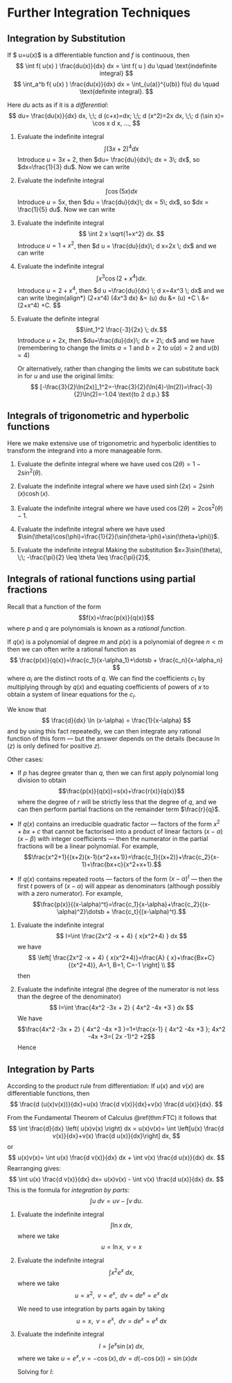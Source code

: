 # Further Integration Techniques

## Integration by Substitution


::: {.theorem #intsubstitution name="Integration by Substitution"}
If $ u=u(x)$ is a differentiable function and $f$ is continuous, then
$$
\int f( u(x) ) \frac{du(x)}{dx} dx = \int f( u ) du \quad \text{indefinite integral}
$$
$$
\int_a^b f( u(x) ) \frac{du(x)}{dx} dx = \int_{u(a)}^{u(b)} f(u) du \quad \text{definite integral}.
$$
:::

Here $d u$ acts as if it is a *differential*:
 $$
 du= \frac{du(x)}{dx} dx, \;\;  d (c+x)=dx; \;\; d (x^2)=2x dx, \;\; d (\sin x)= \cos x d x, ...,
 $$



::: {.example #subint name="Integration by Substitution"}

1. Evaluate the indefinite integral
    $$
    \int (3x+2)^4 dx
    $$
    Introduce $u=3x+2$, then $du= \frac{du}{dx}\; dx = 3\; dx$, so $dx=\frac{1}{3} du$. Now we can write
    \begin{align*}
    \int (3x+2)^4 dx&= \int u^4 \frac{du}{3}\\
    &=\frac{1}{3}\frac{u^5}{5}+C\\
    &=\frac{1}{15}(3x+2)^5+C.
    \end{align*}

1. Evaluate the indefinite integral
    $$\int \cos(5x) dx$$
    Introduce $u=5x$, then $du = \frac{du}{dx}\; dx = 5\; dx$, so $dx = \frac{1}{5} du$.
    Now we can write
    \begin{align*}
    \int \cos(5x) dx&=\int \cos(u)\frac{du}{5}\\
    &=\frac{1}{5}\sin(u)+C\\
    &=\frac{1}{5}\sin(5x)+C
    \end{align*}

1. Evaluate the indefinite integral
    $$
    \int 2 x \sqrt{1+x^2}  dx.
    $$
    Introduce $u=1+x^2$, then $d u = \frac{du}{dx}\; d x=2x \; dx$ and we can write
    \begin{align*}
    \int  \sqrt{(1+x^2)} (2x dx)&=\int  {u}^{1/2} du
    &=\frac{2}{3} u^{3/2}+C\\
    &= \frac{2}{3} (1+x^2)^{3/2}+C.
    \end{align*}

1. Evaluate  the indefinite integral
    $$
    \int  x^3 \cos (2+x^4)  dx.
    $$
    Introduce $u=2+x^4$, then $d u =\frac{du}{dx} \; d x=4x^3 \; dx$ and we can write
    \begin{align*}
    \int  \cos(2+x^4) \frac{1}{4} (4x^3 dx) &= \int \frac{1}{4} \cos(u) du
    &=\frac{1}{4} \sin(u) +C \\
    &= \frac{1}{4} \sin (2+x^4) +C.
    $$


1. Evaluate the definite integral
    $$\int_1^2 \frac{-3}{2x} \; dx.$$
    Introduce $u=2x$, then $du=\frac{du}{dx}\; dx = 2\; dx$ and we have (remembering to change the limits $a=1$ and $b=2$ to $u(a)=2$ and $u(b)=4$)
    \begin{align*}
    \int_1^2 \frac{-3}{2x} \; dx&=\frac{-3}{2}\int_2^4\frac{1}{u}\; du\\
    &= [-\frac{3}{2}\ln(u)]_2^4\\
    &=\frac{-3}{2}(\ln(4)-\ln(2))\\
    &=\frac{-3}{2}\ln(4/2)\\
    &=\frac{-3}{2}\ln(2)\\
    &=-1.04 \text{to 2 d.p.}
    \end{align*}

    Or alternatively, rather than changing the limits we can substitute back in for $u$ and use the original limits:
    $$
    [-\frac{3}{2}\ln(2x)]_1^2=-\frac{3}{2}(\ln(4)-\ln(2))=\frac{-3}{2}\ln(2)=-1.04 \text{to 2 d.p.}
$$
:::

## Integrals of trigonometric and hyperbolic functions

Here we make extensive use of trigonometric and hyperbolic identities to transform the integrand into a more manageable form.

::: {.example #trig name="Integrals using identities"}

1. Evaluate the definite integral
    \begin{align*}
    \int_0^{\pi} \sin^2(x)  dx &=\int_0^{\pi} \frac{1}{2} \left( 1 - \cos(2x) \right)  dx\\
    &= \frac{1}{2} \left[ x - \frac{1}{2}\sin(2x) \right]_0^{\pi}\\
    &= \frac{\pi}{2}\\
    \end{align*}
    where we have used $\cos(2\theta) = 1 - 2 \sin^2(\theta)$.

1. Evaluate the indefinite integral
    \begin{align*}
    \int \sinh(3x)\cosh(3x) dx &= \int \frac{1}{2}\sinh(6x) dx\\
    &=\frac{1}{12}\cosh(6x) + C
    \end{align*}
    where we have used $\sinh(2x)=2\sinh(x)\cosh(x)$.

1. Evaluate  the indefinite integral
    \begin{align*}
    \int  (\sin^2 (x))^2  dx & = \int_0^{\pi} \frac{1}{4} \left( 1 - \cos(2x) \right)^2  dx \\
    & =\int_0^{\pi} \frac{1}{4} \left( 1 - 2\cos(2x) +\cos^2(2x)
    \right)  dx \\
    & =\int_0^{\pi} \frac{1}{4} \left[  1 - 2\cos(2x) +
    \frac{1}{2} \left( 1 - \cos(4x) \right) \right]  dx\\
    & = \frac{1}{4} \left[ \frac{3}{2} x -\sin(2x) + \frac{1}{8}
    \sin(4x) \right]  +C
    \end{align*}
    where we have used $\cos(2\theta)=2\cos^2(\theta)-1$.

1. Evaluate the indefinite integral
    \begin{align*}
    \int  (\sin4x \cos 5x )  dx & = \int \frac{1}{2} \left[ \sin (-x) +\sin 9x \right]  dx \\
    & =\frac{1}{2} \left( \cos(x)  - \frac{1}{9} \cos 9x \right) +C
    \end{align*}
    where we have used $\sin(\theta)\cos(\phi)=\frac{1}{2}(\sin(\theta-\phi)+\sin(\theta+\phi))$.

1. Evaluate the indefinite integral
    \begin{equation*}
    \int \frac{\sqrt{9-x^2}}{x^2}  dx\\
    \end{equation*}
    Making the substitution $x=3\sin(\theta), \;\; -\frac{\pi}{2} \leq \theta \leq \frac{\pi}{2}$,
    \begin{align*}
    \int \frac{\sqrt{9-x^2}}{x^2}  dx & =\int  \frac{\sqrt{9-(3\sin(\theta))^2} }{(3\sin(\theta))^2} d(3\sin(\theta)) \\
    & = \int  \frac{3\cos(\theta)  }{9\sin^2(\theta) }(3\cos(\theta)) d\theta\\
    &= \int  \frac{\cos^2(\theta)  }{\sin^2(\theta) } d \theta \\
    & =  \int  \frac{1- \sin^2(\theta)  }{\sin^2(\theta) } d \theta\\
    & = \int \left(  \frac{1 }{\sin^2(\theta) } -1 \right) d \theta\\
    & =  -\cot(\theta)-\theta+C.
    \end{align*}
:::

## Integrals of rational functions using partial fractions

Recall that a function of the form
$$f(x)=\frac{p(x)}{q(x)}$$
where $p$ and $q$ are polynomials is known as a *rational function*.

If $q(x)$ is a polynomial of degree $m$ and $p(x)$ is a polynomial of degree $n < m$ then we can often write a rational function as
$$
\frac{p(x)}{q(x)}=\frac{c_1}{x-\alpha_1}+\dotsb + \frac{c_n}{x-\alpha_n}
$$
where $\alpha_i$ are the distinct roots of $q$. We can find the coefficients $c_1$ by multiplying through by $q(x)$ and equating coefficients of powers of $x$ to obtain a system of linear equations for the $c_i$.

We know that
$$
\frac{d}{dx} \ln (x-\alpha) = \frac{1}{x-\alpha}
$$
and by using this fact repeatedly, we can then integrate any rational function of this form --- but the answer depends on the details (because $\ln(z)$ is only defined for positive $z$).

Other cases:

* If $p$ has degree greater than $q$, then we can first apply polynomial long division to obtain
$$\frac{p(x)}{q(x)}=s(x)+\frac{r(x)}{q(x)}$$
where the degree of $r$ will be strictly less that the degree of $q$, and we can then perform partial fractions on the remainder term $\frac{r}{q}$.

* If $q(x)$ contains an irreducible quadratic factor --- factors of the form $x^2+bx+c$ that cannot be factorised into a product of linear factors $(x-\alpha)(x-\beta)$ with integer coefficients --- then the numerator in the partial fractions will be a linear polynomial. For example,
$$\frac{x^2+1}{(x+2)(x-1)(x^2+x+1)}=\frac{c_1}{(x+2)}+\frac{c_2}{x-1}+\frac{bx+c}{x^2+x+1}.$$

* If $q(x)$ contains repeated roots --- factors of the form $(x-\alpha)^t$ --- then the first $t$ powers of $(x-\alpha)$ will appear as denominators (although possibly with a zero numerator). For example,
$$\frac{p(x)}{(x-\alpha)^t}=\frac{c_1}{x-\alpha}+\frac{c_2}{(x-\alpha)^2}\dotsb + \frac{c_t}{(x-\alpha)^t}.$$

::: {.example #partfrac name="Integration by partial fractions"}

1. Evaluate  the indefinite integral
    $$
    I=\int  \frac{2x^2 -x + 4} { x(x^2+4) } dx
    $$
    we have
    $$
    \left[ \frac{2x^2 -x + 4} { x(x^2+4)}=\frac{A} { x}+\frac{Bx+C} {(x^2+4)}, A=1, B=1, C=-1 \right] \\
    $$
    then
    \begin{align*}
    I= \int \left[ \frac{1} {x}  + \frac{x-1} {x^2 +4 } \right] \\
    & =\int  \frac{dx} {x} +  \int  \frac{x} {x^2 +4 } dx -\int  \frac{1} {x^2 +4 } dx \\
    & = \ln |x| +\frac{1}{2} \ln (x^2 +4) - \frac{1}{2} \tan^{-1}(x/2)+C
    \end{align*}

1. Evaluate the indefinite integral (the degree of the numerator is not less than the degree of the denominator)
    $$
    I=\int  \frac{4x^2 -3x + 2} { 4x^2 -4x +3 } dx
    $$
    We have
    $$\frac{4x^2 -3x + 2} { 4x^2 -4x +3 }=1+\frac{x-1} { 4x^2 -4x +3 }; 4x^2 -4x +3=( 2x -1)^2 +2$$
    Hence
    \begin{align*}
    I  & =\int \left[ 1+ \frac{x-1} {(2x-1)^2+2 } \right]dx \\
    &= x+ \int \left[ \frac{ (1/2)(2x-1)-(1/2) } {(2x-1)^2+2 } \right] (1/2) d(2x-1) \\
    &= x+\int  \left(\frac{1}{4}  \frac{(2x-1)} {(2x-1)^2+2 } - \frac{1}{4}  \frac{1} {(2x-1)^2+2 } \right)  d(2x-1)\\
    &=x+  \frac{1}{8}  \ln[(2x-1)^2+2] -  \frac{1}{4 \sqrt{2}}\tan^{-1} \frac{2x-1}{ \sqrt{2}} +C
    \end{align*}
:::

## Integration by Parts

According to the product rule from differentiation: If $u(x)$ and $v(x)$ are
differentiable functions, then
$$
\frac{d (u(x)v(x))}{dx}=u(x) \frac{d v(x)}{dx}+v(x) \frac{d u(x)}{dx}.
$$

From the Fundamental Theorem of Calculus \@ref(thm:FTC) it follows that
$$
\int \frac{d}{dx} \left( u(x)v(x) \right) dx = u(x)v(x)= \int \left[u(x) \frac{d v(x)}{dx}+v(x) \frac{d u(x)}{dx}\right] dx,
$$
or
$$
u(x)v(x)=  \int u(x) \frac{d v(x)}{dx} dx + \int  v(x) \frac{d u(x)}{dx} dx.
$$
Rearranging gives:
$$
\int u(x) \frac{d v(x)}{dx} dx= u(x)v(x) - \int  v(x) \frac{d u(x)}{dx} dx.
$$
This is the formula for *integration by parts*:
$$
\int u \; dv = uv - \int  v \; d u.
$$

::: {.example #byparts name="Integration by parts"}

1. Evaluate the indefinite integral
    $$
    \int \ln x \; dx,
    $$
    where we take
    $$
    u=\ln x, \;\; v=x
    $$
    \begin{align*}
    uv - \int  v \; d u &= x \ln x - \int x  d \ln x \\
    & =  x \ln x - \int x \left( \frac{1}{x}  \; d x \right) \\
    & =  x \ln x - \int  \; d x \\
    & =  x \ln x - x +C
    \end{align*}

1. Evaluate the indefinite integral
    $$
    \int x^2 e^x \; dx,
    $$
    where we take
    $$
    u=x^2, \;\; v=e^x, \;\;  dv=d e^x= e^x \; dx
    $$

    \begin{align*}
    uv - \int  v \; d u&= x^2 e^x - \int e^x  d x^2\\
    &=   x^2 e^x - \int e^x  (2x d x) 
    \end{align*}
    We need to use integration by parts again by taking
    $$
    u=x, \;\; v=e^x, \;\;  dv=d e^x= e^x \; dx
    $$
    \begin{align*}
    x^2 e^x -  \left( 2 \int x  d e^x \right)& =   x^2 e^x - \left( 2 x e^x - 2 \int e^x d x \right)
    \\
    & =   x^2 e^x - \left( 2 x e^x - 2 e^x  +C
    \right) 
    \end{align*}

1. Evaluate  the indefinite integral
    $$
    I=\int e^x  \sin(x) \;   dx,
    $$
    where we take $u=e^x, v=-\cos(x), dv= d (-\cos(x))=\sin(x) dx$

    \begin{align*}
    I=uv - \int  v \; d u &= - e^x \cos(x)  + \int \cos(x) e^x  d x  \; \;  \\
    & = - e^x \cos(x)  + \left( \int e^x d \sin(x) \right) \\
    & = - e^x \cos(x)  + \left( \sin(x)  e^x -  \int  \sin  x d e^x\right)  \\
    & = - e^x \cos(x)  + \sin(x)  e^x - I 
    \end{align*}
    Solving for $I$:
    \begin{align*}
    I=\frac{1}{2}(- e^x \cos(x)  +  \sin(x)  e^x) + C 
    \end{align*}

:::
